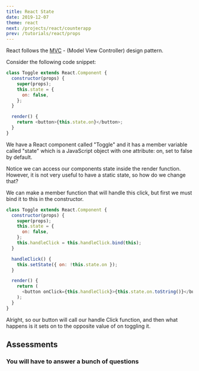 ---
title: React State
date: 2019-12-07
theme: react
next: /projects/react/counterapp
prev: /tutorials/react/props
---


React follows the [MVC](https://www.geeksforgeeks.org/mvc-design-pattern/) - (Model View Controller) design pattern.

Consider the following code snippet:

```js
class Toggle extends React.Component {
  constructor(props) {
    super(props);
    this.state = {
      on: false,
    };
  }

  render() {
    return <button>{this.state.on}</button>;
  }
}
```

We have a React component called "Toggle" and it has a member variable called "state" which is a JavaScript object with one attribute: on, set to false by default.

Notice we can access our components state inside the render function. However, it is not very useful to have a static state, so how do we change that?

We can make a member function that will handle this click, but first we must bind it to this in the constructor.

```js live=true
class Toggle extends React.Component {
  constructor(props) {
    super(props);
    this.state = {
      on: false,
    };
    this.handleClick = this.handleClick.bind(this);
  }

  handleClick() {
    this.setState({ on: !this.state.on });
  }

  render() {
    return (
      <button onClick={this.handleClick}>{this.state.on.toString()}</button>
    );
  }
}
```

Alright, so our button will call our handle Click function, and then what happens is it sets on to the opposite value of on toggling it.

## Assessments

### You will have to answer a bunch of questions

<MCQ
  qs="Suppose you were trying to change the component state from a function. How would you do it ?"
  op1="return State"
  op2="state.somefunc()"
  op3="this.state()"
  op4="this.state = "
  desc="Solution: this.state"
/>
<MCQ
  qs="What is the purpose of setState() ?"
  op1="Initializes state"
  op2="Updates State"
  op3="Removes State"
  op4="Highlights State"
  desc="Solution: Updates State"
/>
<Truefalse
  qs="Does the component render again on changing state ?"
  op1="Yes"
  op2="No"
  desc="Solution: Yes"
/>
<Threechoicemcq
  qs="Max limit of the no of properties of a state can have?"
  op1="100"
  op2="200"
  op3="No Limit"
  desc="Solution: No Limit"
/>
<MCQ
  qs="Why state doesn’t update immediately upon changing and instead re-renders all over again?"
  op1="New features can’t be implemented this way ?"
  op2="Props and State can be messed up making it harder to debug the error"
  op3="State will time out"
  op4="State will wait unnecessarily for other components to render synchronously. "
  desc="Solution: Both A) and B) are correct"
/>
